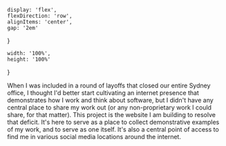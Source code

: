 
    display: 'flex',
    flexDirection: 'row',
    alignItems: 'center',
    gap: '2em'
}

    width: '100%',
    height: '100%'
}

<div style={containerStyle}>
    <div style={imgContainerStyle}>
        <Logo width='10em' variant='compact-square'/>
    </div>
    <div>
        When I was included in a round of layoffs that closed our entire
        Sydney office, I thought I'd better start cultivating an internet
        presence that demonstrates how I work and think about software, but I
        didn't have any central place to share my work out (or any
        non-proprietary work I could share, for that matter).  This project is
        the website I am building to resolve that deficit. It's here to serve
        as a place to collect demonstrative examples of my work, and to serve
        as one itself.  It's also a central point of access to find me in
        various social media locations around the internet.
    </div>
</div>
